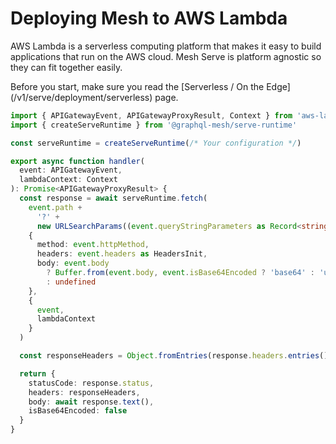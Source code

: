 # Deploying Mesh to AWS Lambda


AWS Lambda is a serverless computing platform that makes it easy to build applications that run on
the AWS cloud. Mesh Serve is platform agnostic so they can fit together easily.

<Callout>
  Before you start, make sure you read the [Serverless / On the
  Edge](/v1/serve/deployment/serverless) page.
</Callout>

```ts
import { APIGatewayEvent, APIGatewayProxyResult, Context } from 'aws-lambda'
import { createServeRuntime } from '@graphql-mesh/serve-runtime'

const serveRuntime = createServeRuntime(/* Your configuration */)

export async function handler(
  event: APIGatewayEvent,
  lambdaContext: Context
): Promise<APIGatewayProxyResult> {
  const response = await serveRuntime.fetch(
    event.path +
      '?' +
      new URLSearchParams((event.queryStringParameters as Record<string, string>) || {}).toString(),
    {
      method: event.httpMethod,
      headers: event.headers as HeadersInit,
      body: event.body
        ? Buffer.from(event.body, event.isBase64Encoded ? 'base64' : 'utf8')
        : undefined
    },
    {
      event,
      lambdaContext
    }
  )

  const responseHeaders = Object.fromEntries(response.headers.entries())

  return {
    statusCode: response.status,
    headers: responseHeaders,
    body: await response.text(),
    isBase64Encoded: false
  }
}
```
